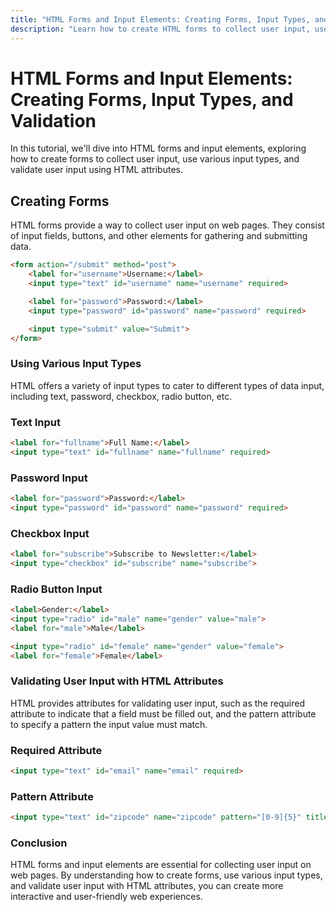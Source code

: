 ```yaml
---
title: "HTML Forms and Input Elements: Creating Forms, Input Types, and Validation"
description: "Learn how to create HTML forms to collect user input, use various input types such as text, password, checkbox, radio button, etc., and validate user input with HTML attributes."
---
```


# HTML Forms and Input Elements: Creating Forms, Input Types, and Validation

In this tutorial, we'll dive into HTML forms and input elements, exploring how to create forms to collect user input, use various input types, and validate user input using HTML attributes.

## Creating Forms

HTML forms provide a way to collect user input on web pages. They consist of input fields, buttons, and other elements for gathering and submitting data.

```html
<form action="/submit" method="post">
    <label for="username">Username:</label>
    <input type="text" id="username" name="username" required>

    <label for="password">Password:</label>
    <input type="password" id="password" name="password" required>

    <input type="submit" value="Submit">
</form>
```
### Using Various Input Types
HTML offers a variety of input types to cater to different types of data input, including text, password, checkbox, radio button, etc.

### Text Input
```html
<label for="fullname">Full Name:</label>
<input type="text" id="fullname" name="fullname" required>
```
### Password Input
```html
<label for="password">Password:</label>
<input type="password" id="password" name="password" required>
```
### Checkbox Input
```html
<label for="subscribe">Subscribe to Newsletter:</label>
<input type="checkbox" id="subscribe" name="subscribe">
```
### Radio Button Input
```html
<label>Gender:</label>
<input type="radio" id="male" name="gender" value="male">
<label for="male">Male</label>

<input type="radio" id="female" name="gender" value="female">
<label for="female">Female</label>
```
### Validating User Input with HTML Attributes
HTML provides attributes for validating user input, such as the required attribute to indicate that a field must be filled out, and the pattern attribute to specify a pattern the input value must match.

### Required Attribute
```html
<input type="text" id="email" name="email" required>
```
### Pattern Attribute
```html
<input type="text" id="zipcode" name="zipcode" pattern="[0-9]{5}" title="Five digit zip code">
```
### Conclusion
HTML forms and input elements are essential for collecting user input on web pages. By understanding how to create forms, use various input types, and validate user input with HTML attributes, you can create more interactive and user-friendly web experiences.
